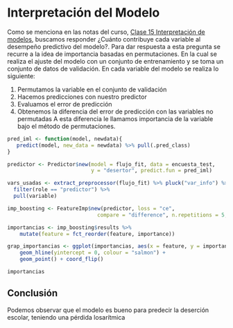 # Interpretación del Modelo


Como se menciona en las notas del curso, [Clase 15 Interpretación de modelos](https://aprendizaje-maquina-2021-mcd.netlify.app/interpretaci%C3%B3n-de-modelos.html),  buscamos responder ¿Cuánto contribuye cada variable al desempeño predictivo del modelo?. Para dar respuesta a esta pregunta se recurre a la idea de importancia basadas en permutaciones. En la cual  se realiza el ajuste del modelo con un conjunto de entrenamiento y se toma un conjunto de datos de validación. En cada variable del modelo se realiza lo siguiente: 

1. Permutamos la variable en el conjunto de validación
2. Hacemos predicciones con nuestro predictor
3. Evaluamos el error de predicción
4. Obtenemos la diferencia del error de predicción con las variables no permutadas
A esta diferencia le llamamos importancia de la variable bajo el método de permutaciones.


```r


pred_iml <- function(model, newdata){
   predict(model, new_data = newdata) %>% pull(.pred_class)
}

predictor <- Predictor$new(model = flujo_fit, data = encuesta_test,
                           y = "desertor", predict.fun = pred_iml)


```

```r
vars_usadas <- extract_preprocessor(flujo_fit) %>% pluck("var_info") %>%
  filter(role == "predictor") %>%
  pull(variable)

imp_boosting <- FeatureImp$new(predictor, loss = "ce",  
                             compare = "difference", n.repetitions = 5, features = vars_usadas)

importancias <- imp_boosting$results %>% 
    mutate(feature = fct_reorder(feature, importance))

grap_importancias <- ggplot(importancias, aes(x = feature, y = importance)) +
    geom_hline(yintercept = 0, colour = "salmon") +
    geom_point() + coord_flip()

importancias
```

## Conclusión

Podemos observar que el modelo es bueno para predecir la deserción escolar, teniendo una pérdida losarítmica

